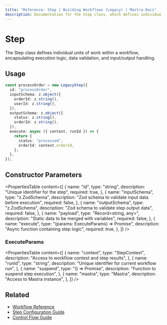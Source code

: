 ---
title: "Reference: Step | Building Workflows (Legacy) | Mastra Docs"
description: Documentation for the Step class, which defines individual units of work within a workflow.
---

# Step

The Step class defines individual units of work within a workflow, encapsulating execution logic, data validation, and input/output handling.

## Usage

```typescript
const processOrder = new LegacyStep({
  id: "processOrder",
  inputSchema: z.object({
    orderId: z.string(),
    userId: z.string(),
  }),
  outputSchema: z.object({
    status: z.string(),
    orderId: z.string(),
  }),
  execute: async ({ context, runId }) => {
    return {
      status: "processed",
      orderId: context.orderId,
    };
  },
});
```

## Constructor Parameters

<PropertiesTable
  content={[
    {
      name: "id",
      type: "string",
      description: "Unique identifier for the step",
      required: true,
    },
    {
      name: "inputSchema",
      type: "z.ZodSchema",
      description: "Zod schema to validate input data before execution",
      required: false,
    },
    {
      name: "outputSchema",
      type: "z.ZodSchema",
      description: "Zod schema to validate step output data",
      required: false,
    },
    {
      name: "payload",
      type: "Record<string, any>",
      description: "Static data to be merged with variables",
      required: false,
    },
    {
      name: "execute",
      type: "(params: ExecuteParams) => Promise<any>",
      description: "Async function containing step logic",
      required: true,
    },
  ]}
/>

### ExecuteParams

<PropertiesTable
  content={[
    {
      name: "context",
      type: "StepContext",
      description: "Access to workflow context and step results",
    },
    {
      name: "runId",
      type: "string",
      description: "Unique identifier for current workflow run",
    },
    {
      name: "suspend",
      type: "() => Promise<void>",
      description: "Function to suspend step execution",
    },
    {
      name: "mastra",
      type: "Mastra",
      description: "Access to Mastra instance",
    },
  ]}
/>

## Related

- [Workflow Reference](./workflow.mdx)
- [Step Configuration Guide](../../docs/workflows-legacy/steps.mdx)
- [Control Flow Guide](../../docs/workflows-legacy/control-flow.mdx)
